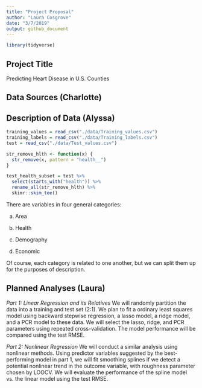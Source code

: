 ```yaml
---
title: "Project Proposal"
author: "Laura Cosgrove"
date: "3/7/2019"
output: github_document
---
```


```r
library(tidyverse)
```

## Project Title
Predicting Heart Disease in U.S. Counties

## Data Sources (Charlotte)

## Description of Data (Alyssa)

```r
training_values = read_csv("./data/Training_values.csv")
training_labels = read_csv("./data/Training_labels.csv")
test = read_csv("./data/Test_values.csv")

str_remove_hlth <- function(x) {
  str_remove(x, pattern = "health__")
}

test_health_subset = test %>% 
  select(starts_with("health")) %>% 
  rename_all(str_remove_hlth) %>% 
  skimr::skim_tee()
```

There are variables in four general categories:

(a) Area

(b) Health

(c) Demography

(d) Economic

Of course, each category is related to one another, but we can split them up for the purposes of description.


## Planned Analyses (Laura)

_Part 1: Linear Regression and its Relatives_
We will randomly partition the data into a training and test set (2:1). We plan to fit a ordinary least squares model using backward stepwise regression, a lasso model, a ridge model, and a PCR model to these data. We will select the lasso, ridge, and PCR parameters using repeated cross-validation. The model performance will be compared using the test RMSE.

_Part 2: Nonlinear Regression_
We will conduct a similar analysis using nonlinear methods. Using predictor variables suggested by the best-performing model in part 1, we will fit smoothing splines if we detect a potential nonlinear trend in the outcome variable, with roughness parameter chosen by LOOCV. We will evaluate the performance of the spline model vs. the linear model using the test RMSE.